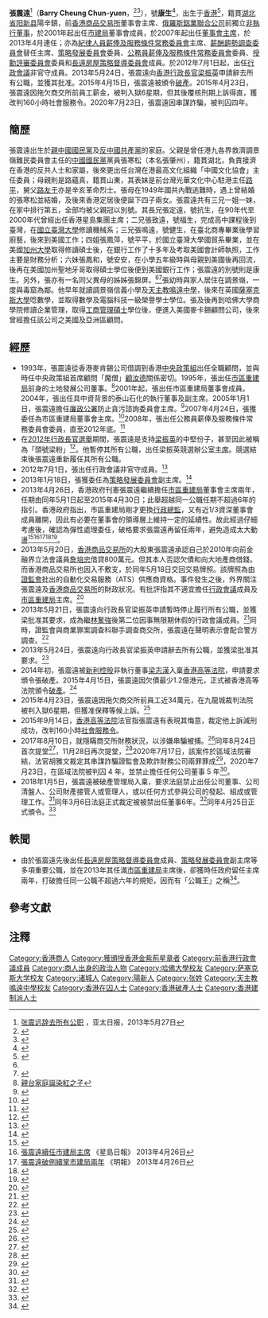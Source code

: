 {{Infobox_officeholder
| 前綴尊稱   = 
| 姓名       = 張震遠<br>Barry Cheung
| 後綴尊稱   = 
| 圖像       = Barry CHEUNG Chun-yuen.jpg
| 圖像大小   = 250px
| 圖像替代   = 
| 圖像說明   = 
| office     = [[香港行政會議成員列表|香港行政會議成員]]<br />{{small|非官守議員}}
| term_start = 2012年7月1日
| term_end   = 2013年5月24日
| appointed  = [[梁振英|梁振英]]
| 原文名     = 
| 語系       = 
| 羅馬拼音   = 
| 本名       = 
| 英文名     = Barry Cheung Chun-yuen
| 字         = 
| 號         = 康生
| 出生名     = 
| 出生日期   = {{Birth date and age|1958|2|15}}
| 出生地點    = {{HKG-1945}}
| 受洗       = 
| 失蹤日期   = <!-- {{Disappeared date and age|YYYY|MM|DD|YYYY|MM|DD}} -->
| 失蹤地     = 
| 失蹤情況   = 
| 死亡日期   = <!-- {{Death date and age|YYYY|MM|DD|YYYY|MM|DD}} -->
| 死亡地點   = 
| 死因       = 
| 遺體發現地 = 
| 墓地       = 
| 墓地坐標   = <!-- {{Coord|LAT|LONG|display=inline}} -->
| 紀念建築   = 
| 居住地     = 
| 國籍       = {{CHN-HKG}}
| 籍貫       = [[湖北省|湖北省]][[阳新县|阳新县]]陽辛鎮
| 別名       = 
| 種族       = 
| 語言       = 
| 公民權     = 
| 教育程度   = 
| 母校       = 調景嶺信義小學<br>[[天主教鳴遠中學|天主教鳴遠中學]]{{noteTag|根據《天主教鳴遠中學六十周年校慶特刊》第44頁及45頁所示，張震遠曾在2008年7月以校友主禮嘉賓身份出席天主教鳴遠中學的畢業典禮。他在席間發表演講辭提到自己於1969年入讀該校的中一年級。張震遠的名字另見於該書的第88頁〈歷屆畢業生名單〉。名單上顯示他於1974年第9屆中五畢業後升讀原校的中六年級，並於1975年畢業離校。他是第9屆的預科畢業生。}}<br />[[哈佛大學|哈佛大學]]<br />[[薩塞克斯大學|薩塞克斯大學]]
| 職業       = 
| 活躍時期   = 
| 僱主       = 
| 組織       = 
| 機構       = 
| 知名原因   = 
| 知名作品   = 
| 風格       = 
| 受影響於   = 
| 影響於     = 
| 家鄉       = 
| 薪金       = 
| 淨資產     = 
| 身高       = 
| 體重       = 
| 髮色       = 
| 瞳色       = 
| 三圍       = 
| 電視節目   = 
| 頭銜       = 
| 頭銜時期   = 
| 前任       = 
| 繼任       = 
| 政黨       = 
| 政治運動   = 
| 競爭者     = 
| 董事會     = 
| 宗教信仰   = 
| 宗派       = 
| 刑事起訴   = 
| 刑事處罰   = 
| 刑事狀況   = 
| 配偶       = 
| 伴侶       = 
| 子女       = 
| 父母       = 父親：張寒松
| 親屬       = 舅父：[[路友於|路友於]]<br />兄長：張定遠<br />表姐：[[路平|路平]]
| 呼號       = 「頭號梁粉」，「公職王」
| 獲獎       = 
| 簽名       = 
| 簽名大小   = 
| 簽名替代   = 
| module     = 
| module2    = 
| module3    = 
| module4    = 
| module5    = 
| module6    = 
| 網站       = <!-- {{URL|www.example.com}} -->
| 腳註       = 
| 寬度       = 
}}
'''張震遠'''{{GBSHK}}{{JP}}<ref>[http://www.apdnews.com/news/26841.html 张震远辞去所有公职] {{Wayback|url=http://www.apdnews.com/news/26841.html |date=20160304142007 }}，亚太日报，2013年5月27日</ref>（'''Barry Cheung Chun-yuen'''，{{bd|1958年|2月15日|||Z}}<ref>{{citation|url=http://www.info.gov.hk/gia/general/201206/29/P201206290349.htm|title=特區新一屆行政會議成員名單公布|date=2012-06-29|accessdate=2012-11-09|publisher=香港政府|archive-date=2014-10-06|archive-url=https://web.archive.org/web/20141006192838/http://www.info.gov.hk/gia/general/201206/29/P201206290349.htm|dead-url=no}}</ref><ref>{{Cite web |url=http://webb-site.com/dbpub/natperson.asp?p=10909 |title=Cheung, Barry Chun Yuen |accessdate=2013-05-23 |archive-date=2013-12-24 |archive-url=https://web.archive.org/web/20131224091455/http://webb-site.com/dbpub/natperson.asp?p=10909 |dead-url=no }}</ref>），號'''康生'''<ref name="#1">{{Cite web |url=http://news.singtao.ca/vancouver/2012-04-04/headline1333587528d3792628.html |title=振英當選功臣 張震遠童年與毒窟為鄰 |access-date=2013-05-23 |archive-url=https://web.archive.org/web/20150122081351/http://news.singtao.ca/vancouver/2012-04-04/headline1333587528d3792628.html |archive-date=2015-01-22 |dead-url=yes }}</ref>，出生于[[英屬香港|香港]]<ref>{{Cite web |url=http://www.am730.com.hk/article-260312 |title=「公職王」曾任行會成員 商交所「爆煲」揭債務纏身 |accessdate=2015-04-15 |archive-date=2015-04-16 |archive-url=https://web.archive.org/web/20150416033718/http://www.am730.com.hk/article-260312 |dead-url=no }}</ref>，籍貫[[湖北省|湖北省]][[阳新县|阳新县]]陽辛鎮，前[[香港商品交易所|香港商品交易所]]董事會主席、[[俄鋁|俄羅斯鋁業聯合公司]]前獨立[[非執行董事|非執行董事]]，於2001年起出任[[市區重建局|市建局]]董事會成員，於2007年起出任[[董事會主席|董事會主席]]，於2013年4月連任；亦為[[紀律人員薪俸及服務條件常務委員會|紀律人員薪俸及服務條件常務委員會]]主席、[[薪酬趨勢調查委員會|薪酬趨勢調查委員會]]替任主席、[[策略發展委員會|策略發展委員會]]委員、[[公務員薪俸及服務條件常務委員會|公務員薪俸及服務條件常務委員會]]委員、[[授勳評審委員會|授勳評審委員會]]委員和[[長遠房屋策略督導委員會|長遠房屋策略督導委員會]]成員。於2012年7月1日起，出任[[香港特別行政區行政會議|行政會議]]非官守成員。2013年5月24日，張震遠向[[香港行政長官|香港行政長官]][[梁振英|梁振英]]申請辭去所有公職，並獲其批准。2015年4月15日，張震遠被頒令[[破產|破產]]。2015年4月23日，張震遠因拖欠商交所前員工薪金，被判入獄6星期，但其後覆核刑期上訴得直，獲改判160小時社會服務令。2020年7月23日，張震遠因串謀詐騙，被判囚四年。

== 簡歷 ==
張震遠出生於[[香港親台團體|親中國國民黨]]及[[反中國共產黨|反中國共產黨]]的家庭。父親是曾任港九各界救濟調景嶺難民委員會主任的[[中國國民黨|中國國民黨]]黨員張寒松（本名張肇州），籍貫湖北，負責接濟在香港的反共人士和家屬，後來更出任台灣在港最高文化組織「中國文化協會」主任委員；母親則是路蘊真，籍貫山東，其表妹是前台灣光華文化中心駐港主任[[路平|路平]]，舅父[[路友于|路友于]]亦是辛亥革命烈士。張母在1949年國共內戰逃難時，遇上曾結婚的張寒松並結婚，及後來香港定居後便誕下四子兩女。張震遠共有三兄一姐一妹，在家中排行第五，全部均被父親冠以別號。其長兄張定遠，號抗生，在90年代至2000年代曾經出任香港星島集團主席；二兄張致遠，號福生，完成高中課程後到臺灣，在[[國立臺灣大學|國立臺灣大學]]修讀機械系；三兄張鳴遠，號健生，在臺北商專畢業後學習廚藝，後來到美國工作；四姐張鳳萍，號平平，於國立臺灣大學國貿系畢業，並在美國[[加州大學|加州大學]]取得修讀碩士後，在銀行工作了十多年及考取美國會計師執照，工作主要是財務分析；六妹張鳳和，號安安，在小學五年級時與母親到美國後再回流，後再在美國加州聖地牙哥取得碩士學位後便到美國銀行工作；張震遠的別號則是康生。另外，張亦有一名同父異母的姊姊張錦屏。<ref name="#1"/><ref>{{Cite web |url=http://blog.boxun.com/hero/2006/xsj1/190_4.shtml |title=張寒松口述訪問 |accessdate=2013-05-23 |archive-date=2015-01-22 |archive-url=https://web.archive.org/web/20150122080905/http://blog.boxun.com/hero/2006/xsj1/190_4.shtml |dead-url=no }}</ref>張幼時與家人居住在調景嶺，一度與毒窟為鄰。他早年就讀調景嶺信義小學及[[天主教鳴遠中學|天主教鳴遠中學]]，後來在英國[[薩塞克斯大學|薩塞克斯大學]]唸數學，並取得數學及電腦科技一級榮譽學士學位。張及後再到哈佛大學商學院修讀企業管理，取得[[工商管理碩士|工商管理碩士]]學位後，便進入美國麥卡錫顧問公司，後來曾經擔任該公司之美國及亞洲區顧問。

== 經歷 ==
* 1993年，張震遠從香港麥肯錫公司借調到香港[[中央政策組|中央政策組]]出任全職顧問，並與時任中央政策組首席顧問「魔僧」[[顧汝德|顧汝德]]關係密切。1995年，張出任[[市區重建局|市區重建局]]前身的土地發展公司董事。<ref>[http://www.hkdailynews.com.hk/news.php?id=283419 親台家庭誕染紅之子]{{dead link|date=2018年2月 |bot=InternetArchiveBot |fix-attempted=yes }}</ref>2001年起，張出任市區重建局董事會成員。2004年，張出任具中資背景的泰山石化的執行董事及副主席。2005年1月1日，張震遠擔任[[廉政公署_(香港)|廉政公署]]防止貪污諮詢委員會主席。<ref>{{Cite web |url=http://www.info.gov.hk/gia/general/200501/12/icac.pdf |title=Corruption Prevention Advisory Committee Membership List |accessdate=2013-05-23 |archive-date=2016-01-07 |archive-url=https://web.archive.org/web/20160107103130/http://www.info.gov.hk/gia/general/200501/12/icac.pdf |dead-url=no }}</ref>2007年4月24日，張獲委任為市區重建局董事會主席。<ref>{{Cite web |url=http://www.info.gov.hk/gia/general/200704/24/P200704240267.htm |title=政府委任市區重建局非執行董事 |accessdate=2013-05-23 |archive-date=2016-01-07 |archive-url=https://web.archive.org/web/20160107085533/http://www.info.gov.hk/gia/general/200704/24/P200704240267.htm |dead-url=no }}</ref>2008年，張出任公務員薪俸及服務條件常務委員會委員，直至2012年底。<ref>{{Cite web |url=http://www.info.gov.hk/gia/general/201211/30/P201211300348.htm |title=存档副本 |accessdate=2013-05-23 |archive-date=2016-01-07 |archive-url=https://web.archive.org/web/20160107081542/http://www.info.gov.hk/gia/general/201211/30/P201211300348.htm |dead-url=no }}</ref>
* 在[[2012年行政長官選舉|2012年行政長官選舉]]期間，張震遠是支持[[梁振英|梁振英]]的中堅份子，甚至因此被稱為「頭號梁粉」<ref>{{cite web|url=https://www.hk01.com/%E7%A4%BE%E6%9C%83%E6%96%B0%E8%81%9E/111010/%E5%BC%B5%E9%9C%87%E9%81%A0%E8%A2%AB%E6%8D%95-%E9%A0%AD%E8%99%9F%E6%A2%81%E7%B2%89-%E5%BC%B5%E9%9C%87%E9%81%A0%E8%A2%AB%E5%95%86%E7%BD%AA%E7%A7%91%E6%8E%A2%E5%93%A1%E6%8B%98%E6%8D%95-%E4%B8%8B%E5%8D%88%E6%8F%90%E5%A0%82|title=【張震遠被捕】「頭號梁粉」張震遠被商罪科探員拘捕　下午提堂|publisher=[[香港01|香港01]]|accessdate=2020-07-18|date=2017-08-10|archive-date=2020-07-18|archive-url=https://web.archive.org/web/20200718134156/https://www.hk01.com/%E7%A4%BE%E6%9C%83%E6%96%B0%E8%81%9E/111010/%E5%BC%B5%E9%9C%87%E9%81%A0%E8%A2%AB%E6%8D%95-%E9%A0%AD%E8%99%9F%E6%A2%81%E7%B2%89-%E5%BC%B5%E9%9C%87%E9%81%A0%E8%A2%AB%E5%95%86%E7%BD%AA%E7%A7%91%E6%8E%A2%E5%93%A1%E6%8B%98%E6%8D%95-%E4%B8%8B%E5%8D%88%E6%8F%90%E5%A0%82|dead-url=no}}</ref>。他暫停其所有公職，出任梁振英競選辦公室[[主席|主席]]。競選結束後張震遠重新履任其所有公職。
* 2012年7月1日，張出任行政會議非官守成員。<ref>{{cite web |url=http://news.singtao.ca/toronto/2012-07-03/headline1341306218d3954359.html |title=十四名新任非官守成員齊亮相 梁振英改革行會全日會議 |publisher=星島日報 |accessdate=3 July 2012 |archive-url=https://web.archive.org/web/20170922194217/http://news.singtao.ca/toronto/2012-07-03/headline1341306218d3954359.html |archive-date=2017-09-22 |dead-url=yes }}</ref>
* 2013年1月18日，張獲委任為[[策略發展委員會|策略發展委員會]]副主席。<ref>{{Cite web |url=http://www.info.gov.hk/gia/general/201301/18/P201301180628.htm |title=策略發展委員會委員任命公布 |accessdate=2017-09-22 |archive-date=2017-09-22 |archive-url=https://web.archive.org/web/20170922194227/http://www.info.gov.hk/gia/general/201301/18/P201301180628.htm |dead-url=no }}</ref>
* 2013年4月26日，香港政府刊憲張震遠繼續擔任[[市區重建局|市區重建局]]董事會主席兩年，任期由同年5月1日起至2015年4月30日；此舉超越同一公職任期不超過6年的指引。香港政府指出，市區重建局剛才更換[[行政總監|行政總監]]，又有近1/3資深董事會成員離開，因此有必要在董事會的領導層上維持一定的延續性。故此經過仔細考慮後，確認為彈性處理委任，破格要求張震遠再留任兩年，避免造成太大動盪<ref>{{Cite web |url=http://hk.news.yahoo.com/%E5%BC%B5%E9%9C%87%E9%81%A0%E7%BA%8C%E4%BB%BB%E5%B8%82%E5%BB%BA%E5%B1%80%E4%B8%BB%E5%B8%AD-%E9%80%BE%E4%B8%8D%E8%B6%856%E5%B9%B4%E4%BB%BB%E6%9C%9F%E6%8C%87%E5%BC%95-025200614.html |title=張震遠續任市建局主席　逾不超6年任期指引 |access-date=2022-06-26 |archive-date=2019-10-30 |archive-url=https://web.archive.org/web/20191030074845/https://hk.news.yahoo.com/%E5%BC%B5%E9%9C%87%E9%81%A0%E7%BA%8C%E4%BB%BB%E5%B8%82%E5%BB%BA%E5%B1%80%E4%B8%BB%E5%B8%AD-%E9%80%BE%E4%B8%8D%E8%B6%856%E5%B9%B4%E4%BB%BB%E6%9C%9F%E6%8C%87%E5%BC%95-025200614.html }}</ref><ref>[http://hk.news.yahoo.com/張震遠續任市建局主席-030800604.html 張震遠續任市建局主席] {{Wayback|url=http://hk.news.yahoo.com/%E5%BC%B5%E9%9C%87%E9%81%A0%E7%BA%8C%E4%BB%BB%E5%B8%82%E5%BB%BA%E5%B1%80%E4%B8%BB%E5%B8%AD-030800604.html |date=20191014062155 }} 《星島日報》 2013年4月26日</ref><ref>[https://archive.is/20130630175844/hk.news.yahoo.com/%E5%BC%B5%E9%9C%87%E9%81%A0%E7%A0%B4%E4%BE%8B%E7%BA%8C%E6%8E%8C%E5%B8%82%E5%BB%BA%E5%B1%80%E5%85%A9%E5%B9%B4-031633708.html 張震遠破例續掌市建局兩年] 《明報》 2013年4月26日</ref><ref>{{Cite web |url=http://hk.news.yahoo.com/%E5%BC%B5%E9%9C%87%E9%81%A0%E7%BA%8C%E4%BB%BB%E5%B8%82%E5%BB%BA%E5%B1%80%E4%B8%BB%E5%B8%AD%E5%85%A9%E5%B9%B4-003600343.html |title=張震遠續任市建局主席兩年 |accessdate=2020-10-10 |archive-date=2019-11-01 |archive-url=https://web.archive.org/web/20191101091011/https://hk.news.yahoo.com/%E5%BC%B5%E9%9C%87%E9%81%A0%E7%BA%8C%E4%BB%BB%E5%B8%82%E5%BB%BA%E5%B1%80%E4%B8%BB%E5%B8%AD%E5%85%A9%E5%B9%B4-003600343.html |dead-url=no }}</ref><ref>{{Cite web |url=http://hk.news.yahoo.com/%E5%BC%B5%E9%9C%87%E9%81%A0%E7%BA%8C%E4%BB%BB%E5%B8%82%E5%BB%BA%E5%B1%80%E4%B8%BB%E5%B8%AD-%E6%94%BF%E5%BA%9C%E7%A8%B1%E5%BD%88%E6%80%A7%E8%99%95%E7%90%86-041600439.html |title=張震遠續任市建局主席 政府稱彈性處理 |access-date=2022-06-26 |archive-date=2019-11-01 |archive-url=https://web.archive.org/web/20191101064101/https://hk.news.yahoo.com/%E5%BC%B5%E9%9C%87%E9%81%A0%E7%BA%8C%E4%BB%BB%E5%B8%82%E5%BB%BA%E5%B1%80%E4%B8%BB%E5%B8%AD-%E6%94%BF%E5%BA%9C%E7%A8%B1%E5%BD%88%E6%80%A7%E8%99%95%E7%90%86-041600439.html }}</ref>。
* 2013年5月20日，[[香港商品交易所|香港商品交易所]]的大股東張震遠承認自己於2010年向前金融界立法會議員[[詹培忠|詹培忠]]借貸800萬元。但其本人否認欠債和向大地產商借錢。而香港商品交易所也因入不敷支，於同年5月18日交回交易牌照。該牌照為由[[證券及期貨事務監察委員會|證監會]]批出的自動化交易服務（ATS）供應商資格。事件發生之後，外界關注張震遠及[[香港商品交易所|香港商品交易所]]的財政狀况。有批評指其不適宜擔任[[行政會議|行政會議]]成員及[[市區重建局|市區重建局]]主席。<ref>{{Cite web |url=http://hk.news.yahoo.com/%E5%BC%B5%E9%9C%87%E9%81%A0%E5%90%A6%E8%AA%8D%E6%AC%A0%E5%82%B5-%E6%B2%92%E5%90%91%E5%A4%A7%E5%9C%B0%E7%94%A2%E5%95%86%E5%80%9F%E9%8C%A2-211920522.html |title=《明報》 張震遠否認欠債 「沒向大地產商借錢」 |access-date=2013-06-30 |archive-date=2013-06-30 |archive-url=https://archive.is/20130630172510/hk.news.yahoo.com/%E5%BC%B5%E9%9C%87%E9%81%A0%E5%90%A6%E8%AA%8D%E6%AC%A0%E5%82%B5-%E6%B2%92%E5%90%91%E5%A4%A7%E5%9C%B0%E7%94%A2%E5%95%86%E5%80%9F%E9%8C%A2-211920522.html |dead-url=no }}</ref>
* 2013年5月21日，張震遠向行政長官梁振英申請暫時停止履行所有公職，並獲梁批准其要求，成為繼[[林奮強|林奮強]]後第二位因事無限期休假的行政會議成員。<ref>{{Cite web |url=http://hk.news.yahoo.com/%E8%A1%8C%E6%94%BF%E9%95%B7%E5%AE%98%E6%8E%A5%E7%B4%8D%E5%BC%B5%E9%9C%87%E9%81%A0%E6%9A%AB%E5%81%9C%E5%B1%A5%E8%A1%8C%E5%85%AC%E8%81%B7-130900742.html |title=行政長官接納張震遠暫停履行公職 |accessdate=2013-05-23 |archive-date=2017-08-10 |archive-url=https://web.archive.org/web/20170810133058/https://hk.news.yahoo.com/%E8%A1%8C%E6%94%BF%E9%95%B7%E5%AE%98%E6%8E%A5%E7%B4%8D%E5%BC%B5%E9%9C%87%E9%81%A0%E6%9A%AB%E5%81%9C%E5%B1%A5%E8%A1%8C%E5%85%AC%E8%81%B7-130900742.html |dead-url=no }}</ref>同時，證監會與商業罪案調查科聯手調查商交所，張震遠在聲明表示會配合警方調查。<ref>{{Cite web |url=http://hk.news.yahoo.com/%E5%BC%B5%E9%9C%87%E9%81%A0%E6%8C%87%E5%85%A8%E9%9D%A2%E9%85%8D%E8%AD%A6%E6%96%B9%E8%AA%BF%E6%9F%A5-035400143.html |title=張震遠指全面配警方調查 |accessdate=2013-05-23 |archive-date=2017-08-10 |archive-url=https://web.archive.org/web/20170810170022/https://hk.news.yahoo.com/%E5%BC%B5%E9%9C%87%E9%81%A0%E6%8C%87%E5%85%A8%E9%9D%A2%E9%85%8D%E8%AD%A6%E6%96%B9%E8%AA%BF%E6%9F%A5-035400143.html |dead-url=no }}</ref>
* 2013年5月24日，張震遠向行政長官梁振英申請辭去所有公職，並獲梁批准其要求。<ref>{{cite web|url=http://rthk.hk/rthk/news/expressnews/news.htm?expressnews&20130524&55&92417|title=行政長官接納張震遠辭去所有公職|publisher=[[香港電台|香港電台]]|accessdate=|date=2013-05-24|archive-date=2016-01-19|archive-url=https://web.archive.org/web/20160119075232/http://rthk.hk/rthk/news/expressnews/news.htm?expressnews&20130524&55&92417|dead-url=no}}</ref>
* 2014年初，張震遠被[[新利控股|新利控股]]非執行董事[[梁志漢|梁志漢]]入稟[[香港高等法院|香港高等法院]]，申請要求頒令張破產。2015年4月15日，張震遠因欠債最少1.2億港元，正式被香港高等法院頒令[[破產|破產]]。<ref>{{cite web|url=http://hk.apple.nextmedia.com/realtime/news/20150415/53635345|title=欠債至少1.2億 張震遠正式破產|publisher=[[香港蘋果日報|香港蘋果日報]]|accessdate=2015-04-15|date=2015-04-15|archive-date=2015-04-15|archive-url=https://web.archive.org/web/20150415222737/http://hk.apple.nextmedia.com/realtime/news/20150415/53635345|dead-url=no}}</ref>
* 2015年4月23日，張震遠因拖欠商交所前員工近34萬元，在九龍城裁判法院被判入獄6星期，但獲准保釋等候上訴。<ref>{{cite web|url=http://rthk.hk/rthk/news/expressnews/20150423/news_20150423_55_1094301.htm|title=張震遠欠薪判囚6星期　獲准等候上訴期間保釋|publisher=[[香港電台|香港電台]]|accessdate=2015-04-23|date=2015-04-23|archive-date=2016-01-13|archive-url=https://web.archive.org/web/20160113105652/http://rthk.hk/rthk/news/expressnews/20150423/news_20150423_55_1094301.htm|dead-url=no}}</ref>
* 2015年9月14日，[[香港高等法院|香港高等法院]]法官指張震遠有表現其悔意，裁定他上訴減刑成功，改判160小時[[社會服務令|社會服務令]]。
* 2017年8月10日，就隱瞞商交所財務狀況，以涉嫌串騙被捕。<ref>{{cite web|url=https://skypost.ulifestyle.com.hk/article/1877780/%E9%9A%B1%E7%9E%9E%E5%95%86%E4%BA%A4%E6%89%80%E8%B2%A1%E5%8B%99%E7%8B%80%E6%B3%81%20%E5%BC%B5%E9%9C%87%E9%81%A0%E6%B6%89%E4%B8%B2%E9%A8%99%E8%A2%AB%E6%8D%95|title=隱瞞商交所財務狀況 張震遠涉串騙被捕|publisher=[[晴報|晴報]]|accessdate=2017-08-11|date=2017-08-11|archive-date=2019-08-01|archive-url=https://web.archive.org/web/20190801031906/https://skypost.ulifestyle.com.hk/article/1877780/%E9%9A%B1%E7%9E%9E%E5%95%86%E4%BA%A4%E6%89%80%E8%B2%A1%E5%8B%99%E7%8B%80%E6%B3%81%20%E5%BC%B5%E9%9C%87%E9%81%A0%E6%B6%89%E4%B8%B2%E9%A8%99%E8%A2%AB%E6%8D%95}}</ref>同年8月24日首次提堂<ref>{{cite web|url=https://news.now.com/home/local/player?newsId=233432|title=張震遠串謀詐騙案11月再提堂|publisher=Now Tv|accessdate=2017-08-24|date=2017-08-24|archive-date=2021-08-14|archive-url=https://web.archive.org/web/20210814100939/https://news.now.com/home/local/player?newsId=233432}}</ref>，11月28日再次提堂，<ref>{{cite web|url=https://www.hk01.com/%E7%A4%BE%E6%9C%83%E6%96%B0%E8%81%9E/137090/%E5%BC%B5%E9%9C%87%E9%81%A0%E6%B6%89%E6%AC%BA%E8%A9%90%E6%A1%88-%E5%91%88%E5%A0%82%E6%AA%94%E6%A1%88%E9%81%942tb-%E5%BB%B6%E8%87%B3%E6%98%8E%E5%B9%B42%E6%9C%88%E5%BA%95%E5%86%8D%E8%A8%8A|title=張震遠涉欺詐案　呈堂檔案達2Tb　延至明年2月底再訊|publisher=[[香港01|香港01]]|accessdate=2017-11-28|date=2017-11-28|archive-date=2019-08-04|archive-url=https://web.archive.org/web/20190804132557/https://www.hk01.com/%E7%A4%BE%E6%9C%83%E6%96%B0%E8%81%9E/137090/%E5%BC%B5%E9%9C%87%E9%81%A0%E6%B6%89%E6%AC%BA%E8%A9%90%E6%A1%88-%E5%91%88%E5%A0%82%E6%AA%94%E6%A1%88%E9%81%942tb-%E5%BB%B6%E8%87%B3%E6%98%8E%E5%B9%B42%E6%9C%88%E5%BA%95%E5%86%8D%E8%A8%8A}}</ref>2020年7月17日，該案件於區域法院審結，法官胡雅文裁定其串謀詐騙證監會及欺詐財務公司兩罪罪成<ref>{{cite web|url=https://hk.appledaily.com/local/20200717/QPMQWARL2H4I3H2W4PXIDKXAFU/|title=詐騙證監會及財務公司兩罪罪成 張震遠還柙下周四判刑|publisher=[[蘋果新聞|蘋果新聞]]|accessdate=2020-07-17|date=2020-07-17|archive-date=2020-07-17|archive-url=https://web.archive.org/web/20200717042226/https://hk.appledaily.com/local/20200717/QPMQWARL2H4I3H2W4PXIDKXAFU/|dead-url=no}}</ref>，2020年7月23日，在區域法院被判囚 4 年，並禁止擔任任何公司董事 5 年<ref>{{cite web|url=https://www.thestandnews.com/politics/%E6%B6%89%E8%A9%90%E9%A8%99%E8%AD%89%E7%9B%A3%E6%9C%83%E5%8F%8A%E8%B2%A1%E5%8B%99%E5%85%AC%E5%8F%B8-%E9%A0%AD%E8%99%9F%E6%A2%81%E7%B2%89-%E5%BC%B5%E9%9C%87%E9%81%A0%E5%88%A4%E5%9B%9A-4-%E5%B9%B4/|title=涉詐騙證監會及財務公司　「頭號梁粉」張震遠判囚 4 年|publisher=[[立場新聞|立場新聞]]|accessdate=2020-07-23|date=2020-07-23|archive-date=2020-07-23|archive-url=https://web.archive.org/web/20200723130200/https://www.thestandnews.com/politics/%E6%B6%89%E8%A9%90%E9%A8%99%E8%AD%89%E7%9B%A3%E6%9C%83%E5%8F%8A%E8%B2%A1%E5%8B%99%E5%85%AC%E5%8F%B8-%E9%A0%AD%E8%99%9F%E6%A2%81%E7%B2%89-%E5%BC%B5%E9%9C%87%E9%81%A0%E5%88%A4%E5%9B%9A-4-%E5%B9%B4/|dead-url=no}}</ref>。
* 2018年1月5日，張震遠被破產管理局入稟，要求法庭禁止出任公司董事、公司清盤人、公司財產接管人或管理人，或以任何方式參與公司的發起、組成或管理工作。<ref>{{cite web|url=https://www.hk01.com/%E7%A4%BE%E6%9C%83%E6%96%B0%E8%81%9E/147059/%E5%BC%B5%E9%9C%87%E9%81%A0%E8%A2%AB%E7%A0%B4%E7%94%A2%E7%AE%A1%E7%90%86%E5%B1%80%E5%85%A5%E7%A8%9F%E6%8E%A7%E5%91%8A-%E8%A6%81%E6%B1%82%E6%B3%95%E5%BA%AD%E9%98%BB%E5%BC%B5%E4%BB%BB%E5%85%AC%E5%8F%B8%E8%91%A3%E4%BA%8B|title=張震遠被破產管理局入稟控告　要求法庭阻張任公司董事|publisher=[[香港01|香港01]]|accessdate=2018-01-15|date=2018-01-05|archive-date=2019-08-05|archive-url=https://web.archive.org/web/20190805145430/https://www.hk01.com/%E7%A4%BE%E6%9C%83%E6%96%B0%E8%81%9E/147059/%E5%BC%B5%E9%9C%87%E9%81%A0%E8%A2%AB%E7%A0%B4%E7%94%A2%E7%AE%A1%E7%90%86%E5%B1%80%E5%85%A5%E7%A8%9F%E6%8E%A7%E5%91%8A-%E8%A6%81%E6%B1%82%E6%B3%95%E5%BA%AD%E9%98%BB%E5%BC%B5%E4%BB%BB%E5%85%AC%E5%8F%B8%E8%91%A3%E4%BA%8B}}</ref>同年3月6日法庭正式裁定被被禁出任董事6年。<ref>{{cite web|url=https://www.hk01.com/%E7%A4%BE%E6%9C%83%E6%96%B0%E8%81%9E/165894/%E5%BC%B5%E9%9C%87%E9%81%A0%E8%A2%AB%E7%A6%81%E5%87%BA%E4%BB%BB%E8%91%A3%E4%BA%8B%E6%A1%88-%E6%8C%87%E5%BC%B5%E9%81%95%E5%A4%9A%E9%A0%85%E8%91%A3%E4%BA%8B%E8%81%B7%E8%B2%AC-%E6%B1%82%E8%A8%AD%E6%9C%9F6%E5%B9%B4|title=張震遠被禁出任董事案　指張違多項董事職責　求設期6年|publisher=[[香港01|香港01]]|accessdate=2018-03-07|date=2018-03-07|archive-date=2019-08-01|archive-url=https://web.archive.org/web/20190801175739/https://www.hk01.com/%E7%A4%BE%E6%9C%83%E6%96%B0%E8%81%9E/165894/%E5%BC%B5%E9%9C%87%E9%81%A0%E8%A2%AB%E7%A6%81%E5%87%BA%E4%BB%BB%E8%91%A3%E4%BA%8B%E6%A1%88-%E6%8C%87%E5%BC%B5%E9%81%95%E5%A4%9A%E9%A0%85%E8%91%A3%E4%BA%8B%E8%81%B7%E8%B2%AC-%E6%B1%82%E8%A8%AD%E6%9C%9F6%E5%B9%B4}}</ref>同年4月25日正式頒令。<ref>{{cite web|url=https://topick.hket.com/article/2059791/%E5%BC%B5%E9%9C%87%E9%81%A0%E8%A2%AB%E9%A0%92%E4%BB%A4%E7%A6%81%E4%BB%BB%E8%91%A3%E4%BA%8B6%E5%B9%B4%E3%80%80%E5%85%AC%E5%8F%B8%E4%BB%8D%E6%AC%A0%E5%82%B5%E9%80%BE%E5%84%84%E5%85%83|title=張震遠被頒令禁任董事6年　公司仍欠債逾億元|publisher=[[香港經濟日報|香港經濟日報]]|accessdate=2018-04-25|date=2018-04-25|archive-date=2018-04-25|archive-url=https://web.archive.org/web/20180425111037/https://topick.hket.com/article/2059791/%E5%BC%B5%E9%9C%87%E9%81%A0%E8%A2%AB%E9%A0%92%E4%BB%A4%E7%A6%81%E4%BB%BB%E8%91%A3%E4%BA%8B6%E5%B9%B4%E3%80%80%E5%85%AC%E5%8F%B8%E4%BB%8D%E6%AC%A0%E5%82%B5%E9%80%BE%E5%84%84%E5%85%83|dead-url=no}}</ref>

== 軼聞 ==
* 由於張震遠先後出任[[長遠房屋策略督導委員會|長遠房屋策略督導委員會]]成員、[[策略發展委員會|策略發展委員會]]副主席等多項重要公職，並在2013年其任滿[[市區重建局|市區重建局]]主席後，卻獲時任政府留任主席兩年，打破擔任同一公職不超過六年的規矩，因而有「公職王」之稱<ref>{{cite web|url=https://www.thestandnews.com/politics/%E9%A0%AD%E8%99%9F%E6%A2%81%E7%B2%89-%E5%BC%B5%E9%9C%87%E9%81%A0%E6%B6%89%E4%B8%B2%E8%AC%80%E8%A9%90%E9%A8%99%E8%AD%89%E7%9B%A3%E6%9C%83%E7%BD%AA%E6%88%90/|title=「頭號梁粉」張震遠涉串謀詐騙證監會、欺詐財務公司　兩罪罪成|publisher=[[立場新聞|立場新聞]]|accessdate=2020-07-17|date=2020-07-17|archive-date=2020-07-17|archive-url=https://web.archive.org/web/20200717034855/https://www.thestandnews.com/politics/%E9%A0%AD%E8%99%9F%E6%A2%81%E7%B2%89-%E5%BC%B5%E9%9C%87%E9%81%A0%E6%B6%89%E4%B8%B2%E8%AC%80%E8%A9%90%E9%A8%99%E8%AD%89%E7%9B%A3%E6%9C%83%E7%BD%AA%E6%88%90/|dead-url=no}}</ref>。

== 參考文獻 ==
{{reflist}}

==注釋==
{{noteFoot}}

{{start box}}
{{s-off}}
{{s-before|[[鄭維新|鄭維新]]}}
{{s-title|[[市區重建局#架構|市區重建局董事局主席]]|2007年5月1日－2013年5月24日}}
{{s-after|[[蘇慶和|蘇慶和]]}}
{{s-before|[[范鴻齡|范鴻齡]]}}
{{s-title|[[紀律人員薪俸及服務條件常務委員會|紀律人員薪俸及服務條件常務委員會主席]]|2008年10月28日－2013年5月24日}}
{{s-after|[[高育賢|高育賢]]}}
{{end box}}

{{DEFAULTSORT: Cheung, Chun-yuen}}
[[Category:香港商人|Category:香港商人]]
[[Category:獲頒授香港金紫荊星章者|Category:獲頒授香港金紫荊星章者]]
[[Category:前香港行政會議成員|Category:前香港行政會議成員]]
[[Category:商人出身的政治人物|Category:商人出身的政治人物]]
[[Category:哈佛大學校友|Category:哈佛大學校友]]
[[Category:萨塞克斯大学校友|Category:萨塞克斯大学校友]]
[[Category:诸城人|Category:诸城人]]
[[Category:陽新人|Category:陽新人]]
[[Category:张姓|Category:张姓]]
[[Category:天主教鳴遠中學校友|Category:天主教鳴遠中學校友]]
[[Category:香港在囚人士|Category:香港在囚人士]]
[[Category:香港破產人士|Category:香港破產人士]]
[[Category:香港建制派人士|Category:香港建制派人士]]